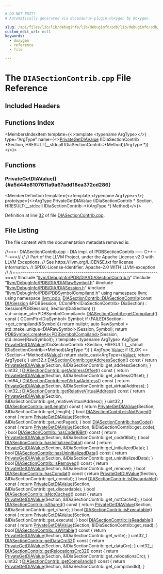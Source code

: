 ```yaml
---

# DO NOT EDIT!
# Automatically generated via docusaurus-plugin-doxygen by Doxygen.

slug: /api/files/lib/lib/debuginfo/lib/debuginfo/pdb/lib/debuginfo/pdb/dia/diasectioncontrib-cpp
custom_edit_url: null
keywords:
  - doxygen
  - reference
  - file

---
```





# The `DIASectionContrib.cpp` File Reference

<DoxygenPage pluginConfig={pluginConfig}>



## Included Headers

<IncludesList>
<IncludesListItem
  filePath="llvm/DebugInfo/PDB/DIA/DIASectionContrib.h"
  permalink="/docs/api/files/include/include/llvm/include/llvm/debuginfo/include/llvm/debuginfo/pdb/include/llvm/debuginfo/pdb/dia/diasectioncontrib-h"
  isLocal="true" />
<IncludesListItem
  filePath="llvm/DebugInfo/PDB/DIA/DIARawSymbol.h"
  permalink="/docs/api/files/include/include/llvm/include/llvm/debuginfo/include/llvm/debuginfo/pdb/include/llvm/debuginfo/pdb/dia/diarawsymbol-h"
  isLocal="true" />
<IncludesListItem
  filePath="llvm/DebugInfo/PDB/DIA/DIASession.h"
  permalink="/docs/api/files/include/include/llvm/include/llvm/debuginfo/include/llvm/debuginfo/pdb/include/llvm/debuginfo/pdb/dia/diasession-h"
  isLocal="true" />
<IncludesListItem
  filePath="llvm/DebugInfo/PDB/PDBSymbolCompiland.h"
  permalink="/docs/api/files/include/include/llvm/include/llvm/debuginfo/include/llvm/debuginfo/pdb/pdbsymbolcompiland-h"
  isLocal="true" />
</IncludesList>

## Functions Index

<MembersIndex>

<MembersIndexItem
  template={<>template &lt;typename ArgType&gt;</>}
  type="ArgType"
  name={<><a href="#a5d44e8107611a9a67add18ea372cd286">PrivateGetDIAValue</a> (IDiaSectionContrib &#42;Section, HRESULT(&#95;&#95;stdcall IDiaSectionContrib::&#42;Method)(ArgType &#42;))</>}>
</MembersIndexItem>

</MembersIndex>


<SectionDefinition>

## Functions

### PrivateGetDIAValue() {#a5d44e8107611a9a67add18ea372cd286}

<MemberDefinition
  template={<>template &lt;typename ArgType&gt;</>}
  prototype={<>ArgType PrivateGetDIAValue (IDiaSectionContrib &#42; Section, HRESULT(&#95;&#95;stdcall IDiaSectionContrib::&#42;)(ArgType &#42;) Method)</>}>

Definition at line <a href="#l00032">32</a> of file <a href="/docs/api/files/lib/lib/debuginfo/lib/debuginfo/pdb/lib/debuginfo/pdb/dia/diasectioncontrib-cpp">DIASectionContrib.cpp</a>.
</MemberDefinition>

</SectionDefinition>

## File Listing

The file content with the documentation metadata removed is:

<ProgramListing>

<Link id="l00001" /><CodeLine lineNumber="1"><span class="doxyHighlightComment">//===- DIASectionContrib.cpp - DIA impl. of IPDBSectionContrib ---- C++ -&#42;-===//</span></CodeLine>
<Link id="l00002" /><CodeLine lineNumber="2"><span class="doxyHighlightComment">//</span></CodeLine>
<Link id="l00003" /><CodeLine lineNumber="3"><span class="doxyHighlightComment">// Part of the LLVM Project, under the Apache License v2.0 with LLVM Exceptions.</span></CodeLine>
<Link id="l00004" /><CodeLine lineNumber="4"><span class="doxyHighlightComment">// See https://llvm.org/LICENSE.txt for license information.</span></CodeLine>
<Link id="l00005" /><CodeLine lineNumber="5"><span class="doxyHighlightComment">// SPDX-License-Identifier: Apache-2.0 WITH LLVM-exception</span></CodeLine>
<Link id="l00006" /><CodeLine lineNumber="6"><span class="doxyHighlightComment">//</span></CodeLine>
<Link id="l00007" /><CodeLine lineNumber="7"><span class="doxyHighlightComment">//===----------------------------------------------------------------------===//</span></CodeLine>
<Link id="l00008" /><CodeLine lineNumber="8"></CodeLine>
<Link id="l00009" /><CodeLine lineNumber="9"><span class="doxyHighlightPreprocessor">#include &quot;<a href="/docs/api/files/include/include/llvm/include/llvm/debuginfo/include/llvm/debuginfo/pdb/include/llvm/debuginfo/pdb/dia/diasectioncontrib-h">llvm/DebugInfo/PDB/DIA/DIASectionContrib.h</a>&quot;</span></CodeLine>
<Link id="l00010" /><CodeLine lineNumber="10"><span class="doxyHighlightPreprocessor">#include &quot;<a href="/docs/api/files/include/include/llvm/include/llvm/debuginfo/include/llvm/debuginfo/pdb/include/llvm/debuginfo/pdb/dia/diarawsymbol-h">llvm/DebugInfo/PDB/DIA/DIARawSymbol.h</a>&quot;</span></CodeLine>
<Link id="l00011" /><CodeLine lineNumber="11"><span class="doxyHighlightPreprocessor">#include &quot;<a href="/docs/api/files/include/include/llvm/include/llvm/debuginfo/include/llvm/debuginfo/pdb/include/llvm/debuginfo/pdb/dia/diasession-h">llvm/DebugInfo/PDB/DIA/DIASession.h</a>&quot;</span></CodeLine>
<Link id="l00012" /><CodeLine lineNumber="12"><span class="doxyHighlightPreprocessor">#include &quot;<a href="/docs/api/files/include/include/llvm/include/llvm/debuginfo/include/llvm/debuginfo/pdb/pdbsymbolcompiland-h">llvm/DebugInfo/PDB/PDBSymbolCompiland.h</a>&quot;</span></CodeLine>
<Link id="l00013" /><CodeLine lineNumber="13"></CodeLine>
<Link id="l00014" /><CodeLine lineNumber="14"><span class="doxyHighlightKeyword">using namespace </span><span class="doxyHighlight"><a href="/docs/api/namespaces/llvm">llvm</a>;</span></CodeLine>
<Link id="l00015" /><CodeLine lineNumber="15"><span class="doxyHighlightKeyword">using namespace </span><span class="doxyHighlight"><a href="/docs/api/namespaces/llvm/pdb">llvm::pdb</a>;</span></CodeLine>
<Link id="l00016" /><CodeLine lineNumber="16"></CodeLine>
<Link id="l00017" /><CodeLine lineNumber="17" lineLink="/docs/api/classes/llvm/pdb/diasectioncontrib/#a5275b46ab7bb06985b3ed2b0abdef529"><span class="doxyHighlight"><a href="/docs/api/classes/llvm/pdb/diasectioncontrib/#a5275b46ab7bb06985b3ed2b0abdef529">DIASectionContrib::DIASectionContrib</a>(</span><span class="doxyHighlightKeyword">const</span><span class="doxyHighlight"> <a href="/docs/api/classes/llvm/pdb/diasession">DIASession</a> &amp;PDBSession,</span></CodeLine>
<Link id="l00018" /><CodeLine lineNumber="18"><span class="doxyHighlight">                                     CComPtr&lt;IDiaSectionContrib&gt; DiaSection)</span></CodeLine>
<Link id="l00019" /><CodeLine lineNumber="19"><span class="doxyHighlight">  : Session(PDBSession), Section(DiaSection) &#123;&#125;</span></CodeLine>
<Link id="l00020" /><CodeLine lineNumber="20"></CodeLine>
<Link id="l00021" /><CodeLine lineNumber="21" lineLink="/docs/api/classes/llvm/pdb/diasectioncontrib/#abd31a30b4585551eb60f21bc89fb1ae7"><span class="doxyHighlight">std::unique&#95;ptr&lt;PDBSymbolCompiland&gt; <a href="/docs/api/classes/llvm/pdb/diasectioncontrib/#abd31a30b4585551eb60f21bc89fb1ae7">DIASectionContrib::getCompiland</a>()</span><span class="doxyHighlightKeyword"> const </span><span class="doxyHighlight">&#123;</span></CodeLine>
<Link id="l00022" /><CodeLine lineNumber="22"><span class="doxyHighlight">  CComPtr&lt;IDiaSymbol&gt; Symbol;</span></CodeLine>
<Link id="l00023" /><CodeLine lineNumber="23"><span class="doxyHighlight">  </span><span class="doxyHighlightKeywordFlow">if</span><span class="doxyHighlight"> (FAILED(Section-&gt;get&#95;compiland(&amp;Symbol)))</span></CodeLine>
<Link id="l00024" /><CodeLine lineNumber="24"><span class="doxyHighlight">    </span><span class="doxyHighlightKeywordFlow">return</span><span class="doxyHighlight"> </span><span class="doxyHighlightKeyword">nullptr</span><span class="doxyHighlight">;</span></CodeLine>
<Link id="l00025" /><CodeLine lineNumber="25"></CodeLine>
<Link id="l00026" /><CodeLine lineNumber="26"><span class="doxyHighlight">  </span><span class="doxyHighlightKeyword">auto</span><span class="doxyHighlight"> RawSymbol = std::make&#95;unique&lt;DIARawSymbol&gt;(Session, Symbol);</span></CodeLine>
<Link id="l00027" /><CodeLine lineNumber="27"><span class="doxyHighlight">  </span><span class="doxyHighlightKeywordFlow">return</span><span class="doxyHighlight"> <a href="/docs/api/classes/llvm/pdb/pdbsymbol/#a1156974e21ae291dbf690aa300fa9d8b">PDBSymbol::createAs&lt;PDBSymbolCompiland&gt;</a>(Session, std::move(RawSymbol));</span></CodeLine>
<Link id="l00028" /><CodeLine lineNumber="28"><span class="doxyHighlight">&#125;</span></CodeLine>
<Link id="l00029" /><CodeLine lineNumber="29"></CodeLine>
<Link id="l00030" /><CodeLine lineNumber="30"><span class="doxyHighlightKeyword">template</span><span class="doxyHighlight"> &lt;</span><span class="doxyHighlightKeyword">typename</span><span class="doxyHighlight"> ArgType&gt;</span></CodeLine>
<Link id="l00031" /><CodeLine lineNumber="31"><span class="doxyHighlight">ArgType</span></CodeLine>
<Link id="l00032" /><CodeLine lineNumber="32" lineLink="#a5d44e8107611a9a67add18ea372cd286"><span class="doxyHighlight"><a href="/docs/api/files/lib/lib/debuginfo/lib/debuginfo/pdb/lib/debuginfo/pdb/dia/diaframedata-cpp/#a648806c6e76cde8cc907b4d22293578c">PrivateGetDIAValue</a>(IDiaSectionContrib &#42;Section,</span></CodeLine>
<Link id="l00033" /><CodeLine lineNumber="33"><span class="doxyHighlight">                   HRESULT (&#95;&#95;stdcall IDiaSectionContrib::&#42;Method)(ArgType &#42;)) &#123;</span></CodeLine>
<Link id="l00034" /><CodeLine lineNumber="34"><span class="doxyHighlight">  ArgType <a href="/docs/api/classes/llvm/value">Value</a>;</span></CodeLine>
<Link id="l00035" /><CodeLine lineNumber="35"><span class="doxyHighlight">  </span><span class="doxyHighlightKeywordFlow">if</span><span class="doxyHighlight"> (S&#95;OK == (Section-&gt;&#42;Method)(&amp;<a href="/docs/api/classes/llvm/value">Value</a>))</span></CodeLine>
<Link id="l00036" /><CodeLine lineNumber="36"><span class="doxyHighlight">    </span><span class="doxyHighlightKeywordFlow">return</span><span class="doxyHighlight"> </span><span class="doxyHighlightKeyword">static&#95;cast&lt;</span><span class="doxyHighlight">ArgType</span><span class="doxyHighlightKeyword">&gt;</span><span class="doxyHighlight">(<a href="/docs/api/classes/llvm/value">Value</a>);</span></CodeLine>
<Link id="l00037" /><CodeLine lineNumber="37"></CodeLine>
<Link id="l00038" /><CodeLine lineNumber="38"><span class="doxyHighlight">  </span><span class="doxyHighlightKeywordFlow">return</span><span class="doxyHighlight"> ArgType();</span></CodeLine>
<Link id="l00039" /><CodeLine lineNumber="39"><span class="doxyHighlight">&#125;</span></CodeLine>
<Link id="l00040" /><CodeLine lineNumber="40"></CodeLine>
<Link id="l00041" /><CodeLine lineNumber="41" lineLink="/docs/api/classes/llvm/pdb/diasectioncontrib/#a872d9a2bdbee659be2866a93a462d1df"><span class="doxyHighlight">uint32&#95;t <a href="/docs/api/classes/llvm/pdb/diasectioncontrib/#a872d9a2bdbee659be2866a93a462d1df">DIASectionContrib::getAddressSection</a>()</span><span class="doxyHighlightKeyword"> const </span><span class="doxyHighlight">&#123;</span></CodeLine>
<Link id="l00042" /><CodeLine lineNumber="42"><span class="doxyHighlight">  </span><span class="doxyHighlightKeywordFlow">return</span><span class="doxyHighlight"> <a href="/docs/api/files/lib/lib/debuginfo/lib/debuginfo/pdb/lib/debuginfo/pdb/dia/diaframedata-cpp/#a648806c6e76cde8cc907b4d22293578c">PrivateGetDIAValue</a>(Section, &amp;IDiaSectionContrib::get&#95;addressSection);</span></CodeLine>
<Link id="l00043" /><CodeLine lineNumber="43"><span class="doxyHighlight">&#125;</span></CodeLine>
<Link id="l00044" /><CodeLine lineNumber="44"></CodeLine>
<Link id="l00045" /><CodeLine lineNumber="45" lineLink="/docs/api/classes/llvm/pdb/diasectioncontrib/#a5e9a2b18fa1fe76a69eda94db4758885"><span class="doxyHighlight">uint32&#95;t <a href="/docs/api/classes/llvm/pdb/diasectioncontrib/#a5e9a2b18fa1fe76a69eda94db4758885">DIASectionContrib::getAddressOffset</a>()</span><span class="doxyHighlightKeyword"> const </span><span class="doxyHighlight">&#123;</span></CodeLine>
<Link id="l00046" /><CodeLine lineNumber="46"><span class="doxyHighlight">  </span><span class="doxyHighlightKeywordFlow">return</span><span class="doxyHighlight"> <a href="/docs/api/files/lib/lib/debuginfo/lib/debuginfo/pdb/lib/debuginfo/pdb/dia/diaframedata-cpp/#a648806c6e76cde8cc907b4d22293578c">PrivateGetDIAValue</a>(Section, &amp;IDiaSectionContrib::get&#95;addressOffset);</span></CodeLine>
<Link id="l00047" /><CodeLine lineNumber="47"><span class="doxyHighlight">&#125;</span></CodeLine>
<Link id="l00048" /><CodeLine lineNumber="48"></CodeLine>
<Link id="l00049" /><CodeLine lineNumber="49" lineLink="/docs/api/classes/llvm/pdb/diasectioncontrib/#a3569ab26a26ce93745afd476feadad38"><span class="doxyHighlight">uint64&#95;t <a href="/docs/api/classes/llvm/pdb/diasectioncontrib/#a3569ab26a26ce93745afd476feadad38">DIASectionContrib::getVirtualAddress</a>()</span><span class="doxyHighlightKeyword"> const </span><span class="doxyHighlight">&#123;</span></CodeLine>
<Link id="l00050" /><CodeLine lineNumber="50"><span class="doxyHighlight">  </span><span class="doxyHighlightKeywordFlow">return</span><span class="doxyHighlight"> <a href="/docs/api/files/lib/lib/debuginfo/lib/debuginfo/pdb/lib/debuginfo/pdb/dia/diaframedata-cpp/#a648806c6e76cde8cc907b4d22293578c">PrivateGetDIAValue</a>(Section, &amp;IDiaSectionContrib::get&#95;virtualAddress);</span></CodeLine>
<Link id="l00051" /><CodeLine lineNumber="51"><span class="doxyHighlight">&#125;</span></CodeLine>
<Link id="l00052" /><CodeLine lineNumber="52"></CodeLine>
<Link id="l00053" /><CodeLine lineNumber="53" lineLink="/docs/api/classes/llvm/pdb/diasectioncontrib/#a881a381d5f090aca9f2a53ac6f0e5916"><span class="doxyHighlight">uint32&#95;t <a href="/docs/api/classes/llvm/pdb/diasectioncontrib/#a881a381d5f090aca9f2a53ac6f0e5916">DIASectionContrib::getRelativeVirtualAddress</a>()</span><span class="doxyHighlightKeyword"> const </span><span class="doxyHighlight">&#123;</span></CodeLine>
<Link id="l00054" /><CodeLine lineNumber="54"><span class="doxyHighlight">  </span><span class="doxyHighlightKeywordFlow">return</span><span class="doxyHighlight"> <a href="/docs/api/files/lib/lib/debuginfo/lib/debuginfo/pdb/lib/debuginfo/pdb/dia/diaframedata-cpp/#a648806c6e76cde8cc907b4d22293578c">PrivateGetDIAValue</a>(Section,</span></CodeLine>
<Link id="l00055" /><CodeLine lineNumber="55"><span class="doxyHighlight">                            &amp;IDiaSectionContrib::get&#95;relativeVirtualAddress);</span></CodeLine>
<Link id="l00056" /><CodeLine lineNumber="56"><span class="doxyHighlight">&#125;</span></CodeLine>
<Link id="l00057" /><CodeLine lineNumber="57"></CodeLine>
<Link id="l00058" /><CodeLine lineNumber="58" lineLink="/docs/api/classes/llvm/pdb/diasectioncontrib/#a135aac421e2d39222eb131db08a62770"><span class="doxyHighlight">uint32&#95;t <a href="/docs/api/classes/llvm/pdb/diasectioncontrib/#a135aac421e2d39222eb131db08a62770">DIASectionContrib::getLength</a>()</span><span class="doxyHighlightKeyword"> const </span><span class="doxyHighlight">&#123;</span></CodeLine>
<Link id="l00059" /><CodeLine lineNumber="59"><span class="doxyHighlight">  </span><span class="doxyHighlightKeywordFlow">return</span><span class="doxyHighlight"> <a href="/docs/api/files/lib/lib/debuginfo/lib/debuginfo/pdb/lib/debuginfo/pdb/dia/diaframedata-cpp/#a648806c6e76cde8cc907b4d22293578c">PrivateGetDIAValue</a>(Section, &amp;IDiaSectionContrib::get&#95;length);</span></CodeLine>
<Link id="l00060" /><CodeLine lineNumber="60"><span class="doxyHighlight">&#125;</span></CodeLine>
<Link id="l00061" /><CodeLine lineNumber="61"></CodeLine>
<Link id="l00062" /><CodeLine lineNumber="62" lineLink="/docs/api/classes/llvm/pdb/diasectioncontrib/#a20bd38ae129b929f7028d103dd0bacd5"><span class="doxyHighlightKeywordType">bool</span><span class="doxyHighlight"> <a href="/docs/api/classes/llvm/pdb/diasectioncontrib/#a20bd38ae129b929f7028d103dd0bacd5">DIASectionContrib::isNotPaged</a>()</span><span class="doxyHighlightKeyword"> const </span><span class="doxyHighlight">&#123;</span></CodeLine>
<Link id="l00063" /><CodeLine lineNumber="63"><span class="doxyHighlight">  </span><span class="doxyHighlightKeywordFlow">return</span><span class="doxyHighlight"> <a href="/docs/api/files/lib/lib/debuginfo/lib/debuginfo/pdb/lib/debuginfo/pdb/dia/diaframedata-cpp/#a648806c6e76cde8cc907b4d22293578c">PrivateGetDIAValue</a>(Section, &amp;IDiaSectionContrib::get&#95;notPaged);</span></CodeLine>
<Link id="l00064" /><CodeLine lineNumber="64"><span class="doxyHighlight">&#125;</span></CodeLine>
<Link id="l00065" /><CodeLine lineNumber="65"></CodeLine>
<Link id="l00066" /><CodeLine lineNumber="66" lineLink="/docs/api/classes/llvm/pdb/diasectioncontrib/#ae42b22ba6e9e63b7e4123f24a6804c82"><span class="doxyHighlightKeywordType">bool</span><span class="doxyHighlight"> <a href="/docs/api/classes/llvm/pdb/diasectioncontrib/#ae42b22ba6e9e63b7e4123f24a6804c82">DIASectionContrib::hasCode</a>()</span><span class="doxyHighlightKeyword"> const </span><span class="doxyHighlight">&#123;</span></CodeLine>
<Link id="l00067" /><CodeLine lineNumber="67"><span class="doxyHighlight">  </span><span class="doxyHighlightKeywordFlow">return</span><span class="doxyHighlight"> <a href="/docs/api/files/lib/lib/debuginfo/lib/debuginfo/pdb/lib/debuginfo/pdb/dia/diaframedata-cpp/#a648806c6e76cde8cc907b4d22293578c">PrivateGetDIAValue</a>(Section, &amp;IDiaSectionContrib::get&#95;code);</span></CodeLine>
<Link id="l00068" /><CodeLine lineNumber="68"><span class="doxyHighlight">&#125;</span></CodeLine>
<Link id="l00069" /><CodeLine lineNumber="69"></CodeLine>
<Link id="l00070" /><CodeLine lineNumber="70" lineLink="/docs/api/classes/llvm/pdb/diasectioncontrib/#aad52016eb0fa13d9e75dee8a7c7a643b"><span class="doxyHighlightKeywordType">bool</span><span class="doxyHighlight"> <a href="/docs/api/classes/llvm/pdb/diasectioncontrib/#aad52016eb0fa13d9e75dee8a7c7a643b">DIASectionContrib::hasCode16Bit</a>()</span><span class="doxyHighlightKeyword"> const </span><span class="doxyHighlight">&#123;</span></CodeLine>
<Link id="l00071" /><CodeLine lineNumber="71"><span class="doxyHighlight">  </span><span class="doxyHighlightKeywordFlow">return</span><span class="doxyHighlight"> <a href="/docs/api/files/lib/lib/debuginfo/lib/debuginfo/pdb/lib/debuginfo/pdb/dia/diaframedata-cpp/#a648806c6e76cde8cc907b4d22293578c">PrivateGetDIAValue</a>(Section, &amp;IDiaSectionContrib::get&#95;code16bit);</span></CodeLine>
<Link id="l00072" /><CodeLine lineNumber="72"><span class="doxyHighlight">&#125;</span></CodeLine>
<Link id="l00073" /><CodeLine lineNumber="73"></CodeLine>
<Link id="l00074" /><CodeLine lineNumber="74" lineLink="/docs/api/classes/llvm/pdb/diasectioncontrib/#a32f3068775ea710ee5751aad9e806714"><span class="doxyHighlightKeywordType">bool</span><span class="doxyHighlight"> <a href="/docs/api/classes/llvm/pdb/diasectioncontrib/#a32f3068775ea710ee5751aad9e806714">DIASectionContrib::hasInitializedData</a>()</span><span class="doxyHighlightKeyword"> const </span><span class="doxyHighlight">&#123;</span></CodeLine>
<Link id="l00075" /><CodeLine lineNumber="75"><span class="doxyHighlight">  </span><span class="doxyHighlightKeywordFlow">return</span><span class="doxyHighlight"> <a href="/docs/api/files/lib/lib/debuginfo/lib/debuginfo/pdb/lib/debuginfo/pdb/dia/diaframedata-cpp/#a648806c6e76cde8cc907b4d22293578c">PrivateGetDIAValue</a>(Section, &amp;IDiaSectionContrib::get&#95;initializedData);</span></CodeLine>
<Link id="l00076" /><CodeLine lineNumber="76"><span class="doxyHighlight">&#125;</span></CodeLine>
<Link id="l00077" /><CodeLine lineNumber="77"></CodeLine>
<Link id="l00078" /><CodeLine lineNumber="78" lineLink="/docs/api/classes/llvm/pdb/diasectioncontrib/#a4f4e95a8aec890ab27e9be8a29e1f385"><span class="doxyHighlightKeywordType">bool</span><span class="doxyHighlight"> <a href="/docs/api/classes/llvm/pdb/diasectioncontrib/#a4f4e95a8aec890ab27e9be8a29e1f385">DIASectionContrib::hasUninitializedData</a>()</span><span class="doxyHighlightKeyword"> const </span><span class="doxyHighlight">&#123;</span></CodeLine>
<Link id="l00079" /><CodeLine lineNumber="79"><span class="doxyHighlight">  </span><span class="doxyHighlightKeywordFlow">return</span><span class="doxyHighlight"> <a href="/docs/api/files/lib/lib/debuginfo/lib/debuginfo/pdb/lib/debuginfo/pdb/dia/diaframedata-cpp/#a648806c6e76cde8cc907b4d22293578c">PrivateGetDIAValue</a>(Section,</span></CodeLine>
<Link id="l00080" /><CodeLine lineNumber="80"><span class="doxyHighlight">                            &amp;IDiaSectionContrib::get&#95;uninitializedData);</span></CodeLine>
<Link id="l00081" /><CodeLine lineNumber="81"><span class="doxyHighlight">&#125;</span></CodeLine>
<Link id="l00082" /><CodeLine lineNumber="82"></CodeLine>
<Link id="l00083" /><CodeLine lineNumber="83" lineLink="/docs/api/classes/llvm/pdb/diasectioncontrib/#a6aac940e23b1a91715fcd5ffcf2e0431"><span class="doxyHighlightKeywordType">bool</span><span class="doxyHighlight"> <a href="/docs/api/classes/llvm/pdb/diasectioncontrib/#a6aac940e23b1a91715fcd5ffcf2e0431">DIASectionContrib::isRemoved</a>()</span><span class="doxyHighlightKeyword"> const </span><span class="doxyHighlight">&#123;</span></CodeLine>
<Link id="l00084" /><CodeLine lineNumber="84"><span class="doxyHighlight">  </span><span class="doxyHighlightKeywordFlow">return</span><span class="doxyHighlight"> <a href="/docs/api/files/lib/lib/debuginfo/lib/debuginfo/pdb/lib/debuginfo/pdb/dia/diaframedata-cpp/#a648806c6e76cde8cc907b4d22293578c">PrivateGetDIAValue</a>(Section, &amp;IDiaSectionContrib::get&#95;remove);</span></CodeLine>
<Link id="l00085" /><CodeLine lineNumber="85"><span class="doxyHighlight">&#125;</span></CodeLine>
<Link id="l00086" /><CodeLine lineNumber="86"></CodeLine>
<Link id="l00087" /><CodeLine lineNumber="87" lineLink="/docs/api/classes/llvm/pdb/diasectioncontrib/#aba8de1104bb67b4fb7d91eccd4f4fa96"><span class="doxyHighlightKeywordType">bool</span><span class="doxyHighlight"> <a href="/docs/api/classes/llvm/pdb/diasectioncontrib/#aba8de1104bb67b4fb7d91eccd4f4fa96">DIASectionContrib::hasComdat</a>()</span><span class="doxyHighlightKeyword"> const </span><span class="doxyHighlight">&#123;</span></CodeLine>
<Link id="l00088" /><CodeLine lineNumber="88"><span class="doxyHighlight">  </span><span class="doxyHighlightKeywordFlow">return</span><span class="doxyHighlight"> <a href="/docs/api/files/lib/lib/debuginfo/lib/debuginfo/pdb/lib/debuginfo/pdb/dia/diaframedata-cpp/#a648806c6e76cde8cc907b4d22293578c">PrivateGetDIAValue</a>(Section, &amp;IDiaSectionContrib::get&#95;comdat);</span></CodeLine>
<Link id="l00089" /><CodeLine lineNumber="89"><span class="doxyHighlight">&#125;</span></CodeLine>
<Link id="l00090" /><CodeLine lineNumber="90"></CodeLine>
<Link id="l00091" /><CodeLine lineNumber="91" lineLink="/docs/api/classes/llvm/pdb/diasectioncontrib/#a8fa1041e89daae1917594f6852063f13"><span class="doxyHighlightKeywordType">bool</span><span class="doxyHighlight"> <a href="/docs/api/classes/llvm/pdb/diasectioncontrib/#a8fa1041e89daae1917594f6852063f13">DIASectionContrib::isDiscardable</a>()</span><span class="doxyHighlightKeyword"> const </span><span class="doxyHighlight">&#123;</span></CodeLine>
<Link id="l00092" /><CodeLine lineNumber="92"><span class="doxyHighlight">  </span><span class="doxyHighlightKeywordFlow">return</span><span class="doxyHighlight"> <a href="/docs/api/files/lib/lib/debuginfo/lib/debuginfo/pdb/lib/debuginfo/pdb/dia/diaframedata-cpp/#a648806c6e76cde8cc907b4d22293578c">PrivateGetDIAValue</a>(Section, &amp;IDiaSectionContrib::get&#95;discardable);</span></CodeLine>
<Link id="l00093" /><CodeLine lineNumber="93"><span class="doxyHighlight">&#125;</span></CodeLine>
<Link id="l00094" /><CodeLine lineNumber="94"></CodeLine>
<Link id="l00095" /><CodeLine lineNumber="95" lineLink="/docs/api/classes/llvm/pdb/diasectioncontrib/#ab7271d85bbc5845ed1498c031af6a315"><span class="doxyHighlightKeywordType">bool</span><span class="doxyHighlight"> <a href="/docs/api/classes/llvm/pdb/diasectioncontrib/#ab7271d85bbc5845ed1498c031af6a315">DIASectionContrib::isNotCached</a>()</span><span class="doxyHighlightKeyword"> const </span><span class="doxyHighlight">&#123;</span></CodeLine>
<Link id="l00096" /><CodeLine lineNumber="96"><span class="doxyHighlight">  </span><span class="doxyHighlightKeywordFlow">return</span><span class="doxyHighlight"> <a href="/docs/api/files/lib/lib/debuginfo/lib/debuginfo/pdb/lib/debuginfo/pdb/dia/diaframedata-cpp/#a648806c6e76cde8cc907b4d22293578c">PrivateGetDIAValue</a>(Section, &amp;IDiaSectionContrib::get&#95;notCached);</span></CodeLine>
<Link id="l00097" /><CodeLine lineNumber="97"><span class="doxyHighlight">&#125;</span></CodeLine>
<Link id="l00098" /><CodeLine lineNumber="98"></CodeLine>
<Link id="l00099" /><CodeLine lineNumber="99" lineLink="/docs/api/classes/llvm/pdb/diasectioncontrib/#a112f4a3399393ea2d689bb8130f795a8"><span class="doxyHighlightKeywordType">bool</span><span class="doxyHighlight"> <a href="/docs/api/classes/llvm/pdb/diasectioncontrib/#a112f4a3399393ea2d689bb8130f795a8">DIASectionContrib::isShared</a>()</span><span class="doxyHighlightKeyword"> const </span><span class="doxyHighlight">&#123;</span></CodeLine>
<Link id="l00100" /><CodeLine lineNumber="100"><span class="doxyHighlight">  </span><span class="doxyHighlightKeywordFlow">return</span><span class="doxyHighlight"> <a href="/docs/api/files/lib/lib/debuginfo/lib/debuginfo/pdb/lib/debuginfo/pdb/dia/diaframedata-cpp/#a648806c6e76cde8cc907b4d22293578c">PrivateGetDIAValue</a>(Section, &amp;IDiaSectionContrib::get&#95;share);</span></CodeLine>
<Link id="l00101" /><CodeLine lineNumber="101"><span class="doxyHighlight">&#125;</span></CodeLine>
<Link id="l00102" /><CodeLine lineNumber="102"></CodeLine>
<Link id="l00103" /><CodeLine lineNumber="103" lineLink="/docs/api/classes/llvm/pdb/diasectioncontrib/#a75df44fbfad5dc0f3b271be9953feb78"><span class="doxyHighlightKeywordType">bool</span><span class="doxyHighlight"> <a href="/docs/api/classes/llvm/pdb/diasectioncontrib/#a75df44fbfad5dc0f3b271be9953feb78">DIASectionContrib::isExecutable</a>()</span><span class="doxyHighlightKeyword"> const </span><span class="doxyHighlight">&#123;</span></CodeLine>
<Link id="l00104" /><CodeLine lineNumber="104"><span class="doxyHighlight">  </span><span class="doxyHighlightKeywordFlow">return</span><span class="doxyHighlight"> <a href="/docs/api/files/lib/lib/debuginfo/lib/debuginfo/pdb/lib/debuginfo/pdb/dia/diaframedata-cpp/#a648806c6e76cde8cc907b4d22293578c">PrivateGetDIAValue</a>(Section, &amp;IDiaSectionContrib::get&#95;execute);</span></CodeLine>
<Link id="l00105" /><CodeLine lineNumber="105"><span class="doxyHighlight">&#125;</span></CodeLine>
<Link id="l00106" /><CodeLine lineNumber="106"></CodeLine>
<Link id="l00107" /><CodeLine lineNumber="107" lineLink="/docs/api/classes/llvm/pdb/diasectioncontrib/#a18c16536c458016be01b378be75be2a9"><span class="doxyHighlightKeywordType">bool</span><span class="doxyHighlight"> <a href="/docs/api/classes/llvm/pdb/diasectioncontrib/#a18c16536c458016be01b378be75be2a9">DIASectionContrib::isReadable</a>()</span><span class="doxyHighlightKeyword"> const </span><span class="doxyHighlight">&#123;</span></CodeLine>
<Link id="l00108" /><CodeLine lineNumber="108"><span class="doxyHighlight">  </span><span class="doxyHighlightKeywordFlow">return</span><span class="doxyHighlight"> <a href="/docs/api/files/lib/lib/debuginfo/lib/debuginfo/pdb/lib/debuginfo/pdb/dia/diaframedata-cpp/#a648806c6e76cde8cc907b4d22293578c">PrivateGetDIAValue</a>(Section, &amp;IDiaSectionContrib::get&#95;read);</span></CodeLine>
<Link id="l00109" /><CodeLine lineNumber="109"><span class="doxyHighlight">&#125;</span></CodeLine>
<Link id="l00110" /><CodeLine lineNumber="110"></CodeLine>
<Link id="l00111" /><CodeLine lineNumber="111" lineLink="/docs/api/classes/llvm/pdb/diasectioncontrib/#adb93e3706373ce4497cb9e198d9a3e38"><span class="doxyHighlightKeywordType">bool</span><span class="doxyHighlight"> <a href="/docs/api/classes/llvm/pdb/diasectioncontrib/#adb93e3706373ce4497cb9e198d9a3e38">DIASectionContrib::isWritable</a>()</span><span class="doxyHighlightKeyword"> const </span><span class="doxyHighlight">&#123;</span></CodeLine>
<Link id="l00112" /><CodeLine lineNumber="112"><span class="doxyHighlight">  </span><span class="doxyHighlightKeywordFlow">return</span><span class="doxyHighlight"> <a href="/docs/api/files/lib/lib/debuginfo/lib/debuginfo/pdb/lib/debuginfo/pdb/dia/diaframedata-cpp/#a648806c6e76cde8cc907b4d22293578c">PrivateGetDIAValue</a>(Section, &amp;IDiaSectionContrib::get&#95;write);</span></CodeLine>
<Link id="l00113" /><CodeLine lineNumber="113"><span class="doxyHighlight">&#125;</span></CodeLine>
<Link id="l00114" /><CodeLine lineNumber="114"></CodeLine>
<Link id="l00115" /><CodeLine lineNumber="115" lineLink="/docs/api/classes/llvm/pdb/diasectioncontrib/#a7c3492a74f47173d24163c47d3e0b230"><span class="doxyHighlight">uint32&#95;t <a href="/docs/api/classes/llvm/pdb/diasectioncontrib/#a7c3492a74f47173d24163c47d3e0b230">DIASectionContrib::getDataCrc32</a>()</span><span class="doxyHighlightKeyword"> const </span><span class="doxyHighlight">&#123;</span></CodeLine>
<Link id="l00116" /><CodeLine lineNumber="116"><span class="doxyHighlight">  </span><span class="doxyHighlightKeywordFlow">return</span><span class="doxyHighlight"> <a href="/docs/api/files/lib/lib/debuginfo/lib/debuginfo/pdb/lib/debuginfo/pdb/dia/diaframedata-cpp/#a648806c6e76cde8cc907b4d22293578c">PrivateGetDIAValue</a>(Section, &amp;IDiaSectionContrib::get&#95;dataCrc);</span></CodeLine>
<Link id="l00117" /><CodeLine lineNumber="117"><span class="doxyHighlight">&#125;</span></CodeLine>
<Link id="l00118" /><CodeLine lineNumber="118"></CodeLine>
<Link id="l00119" /><CodeLine lineNumber="119" lineLink="/docs/api/classes/llvm/pdb/diasectioncontrib/#a6d34e05a06b27a6d85317d36fb0e3c62"><span class="doxyHighlight">uint32&#95;t <a href="/docs/api/classes/llvm/pdb/diasectioncontrib/#a6d34e05a06b27a6d85317d36fb0e3c62">DIASectionContrib::getRelocationsCrc32</a>()</span><span class="doxyHighlightKeyword"> const </span><span class="doxyHighlight">&#123;</span></CodeLine>
<Link id="l00120" /><CodeLine lineNumber="120"><span class="doxyHighlight">  </span><span class="doxyHighlightKeywordFlow">return</span><span class="doxyHighlight"> <a href="/docs/api/files/lib/lib/debuginfo/lib/debuginfo/pdb/lib/debuginfo/pdb/dia/diaframedata-cpp/#a648806c6e76cde8cc907b4d22293578c">PrivateGetDIAValue</a>(Section, &amp;IDiaSectionContrib::get&#95;relocationsCrc);</span></CodeLine>
<Link id="l00121" /><CodeLine lineNumber="121"><span class="doxyHighlight">&#125;</span></CodeLine>
<Link id="l00122" /><CodeLine lineNumber="122"></CodeLine>
<Link id="l00123" /><CodeLine lineNumber="123" lineLink="/docs/api/classes/llvm/pdb/diasectioncontrib/#a2f3db469e389ba6b0901dd810da5ef10"><span class="doxyHighlight">uint32&#95;t <a href="/docs/api/classes/llvm/pdb/diasectioncontrib/#a2f3db469e389ba6b0901dd810da5ef10">DIASectionContrib::getCompilandId</a>()</span><span class="doxyHighlightKeyword"> const </span><span class="doxyHighlight">&#123;</span></CodeLine>
<Link id="l00124" /><CodeLine lineNumber="124"><span class="doxyHighlight">  </span><span class="doxyHighlightKeywordFlow">return</span><span class="doxyHighlight"> <a href="/docs/api/files/lib/lib/debuginfo/lib/debuginfo/pdb/lib/debuginfo/pdb/dia/diaframedata-cpp/#a648806c6e76cde8cc907b4d22293578c">PrivateGetDIAValue</a>(Section, &amp;IDiaSectionContrib::get&#95;compilandId);</span></CodeLine>
<Link id="l00125" /><CodeLine lineNumber="125"><span class="doxyHighlight">&#125;</span></CodeLine>

</ProgramListing>


</DoxygenPage>
